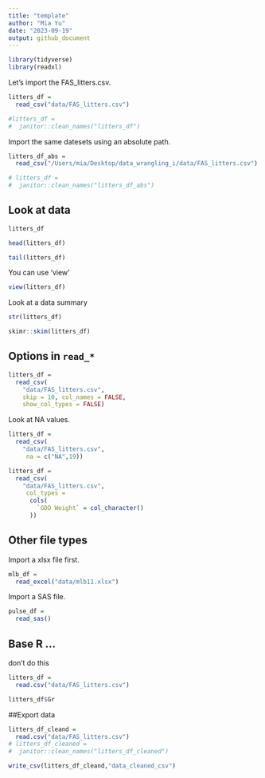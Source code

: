 ```yaml
---
title: "template"
author: "Mia Yu"
date: "2023-09-19"
output: github_document
---
```


```r
library(tidyverse)
library(readxl)
```

Let's import the FAS_litters.csv.

```r
litters_df = 
  read_csv("data/FAS_litters.csv")

#litters_df = 
#  janitor::clean_names("litters_df")

```

Import the same datesets using an absolute path.

```r
litters_df_abs = 
  read_csv("/Users/mia/Desktop/data_wrangling_i/data/FAS_litters.csv")

# litters_df = 
#  janitor::clean_names("litters_df_abs")

```

## Look at data

```r
litters_df

head(litters_df)

tail(litters_df)
```

You can use 'view'

```r
view(litters_df)
```

Look at a data summary

```r
str(litters_df)

skimr::skim(litters_df)
```

## Options in `read_*`

```r
litters_df = 
  read_csv(
    "data/FAS_litters.csv",
    skip = 10, col_names = FALSE,
    show_col_types = FALSE)
```

Look at NA values.

```r
litters_df = 
  read_csv(
    "data/FAS_litters.csv",
     na = c("NA",19))
```
```r
litters_df = 
  read_csv(
    "data/FAS_litters.csv",
     col_types = 
      cols(
        `GDO Weight` = col_character()
      ))
```

## Other file types

Import a xlsx file first.

```r
mlb_df = 
  read_excel("data/mlb11.xlsx")
```

Import a SAS file.

```r
pulse_df = 
  read_sas()
```

## Base R ...

don't do this
```r
litters_df = 
  read.csv("data/FAS_litters.csv")

litters_df$Gr
```

##Export data

```r
litters_df_cleand = 
  read.csv("data/FAS_litters.csv")
# litters_df_cleaned = 
#  janitor::clean_names("litters_df_cleaned")

write_csv(litters_df_cleand,"data_cleaned_csv")
```